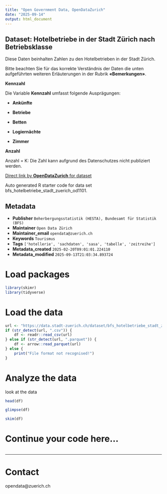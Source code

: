 ```yaml
---
title: "Open Government Data, OpenDataZurich"
date: "2025-09-14"
output: html_document
---
```


## Dataset: Hotelbetriebe in der Stadt Zürich nach Betriebsklasse

Diese Daten beinhalten Zahlen zu den Hotelbetrieben in der Stadt Zürich.

Bitte beachten Sie für das korrekte Verständnis der Daten die unten aufgeführten weiteren Erläuterungen in der Rubrik **«Bemerkungen»**.


**Kennzahl**

Die Variable **Kennzahl** umfasst folgende Ausprägungen:

- **Ankünfte** 

- **Betriebe** 

- **Betten**

- **Logiernächte**

- **Zimmer**
 





[]()

**Anzahl**

Anzahl = K: Die Zahl kann aufgrund des Datenschutzes nicht publiziert werden.

[]()



[Direct link by **OpenDataZurich** for dataset](https://data.stadt-zuerich.ch/dataset/bfs_hotelbetriebe_stadt_zuerich_od1101)

Auto generated R starter code for data set bfs_hotelbetriebe_stadt_zuerich_od1101.

## Metadata

- **Publisher** `Beherbergungsstatistik (HESTA), Bundesamt für Statistik (BFS)`
- **Maintainer** `Open Data Zürich`
- **Maintainer_email** `opendata@zuerich.ch`
- **Keywords** `Tour­is­mus`
- **Tags** `['hotellerie', 'sachdaten', 'sasa', 'tabelle', 'zeitreihe']`
- **Metadata_created** `2025-02-20T09:01:01.224110`
- **Metadata_modified** `2025-09-13T21:03:34.893724`


# Load packages

```r
library(skimr)
library(tidyverse)
```

# Load the data

```r
url <- "https://data.stadt-zuerich.ch/dataset/bfs_hotelbetriebe_stadt_zuerich_od1101/download/WIR110OD1101.csv"
if (str_detect(url, ".csv")) {
    df <- readr::read_csv(url)
} else if (str_detect(url, ".parquet")) {
    df <- arrow::read_parquet(url)
} else {
    print("File format not recognised!")
}
```

# Analyze the data

look at the data
```r
head(df)
```

```r
glimpse(df)
```

```r
skim(df)
```

# Continue your code here...

```r

```

------------------------------------------------------------------------

# Contact

opendata@zuerich.ch
